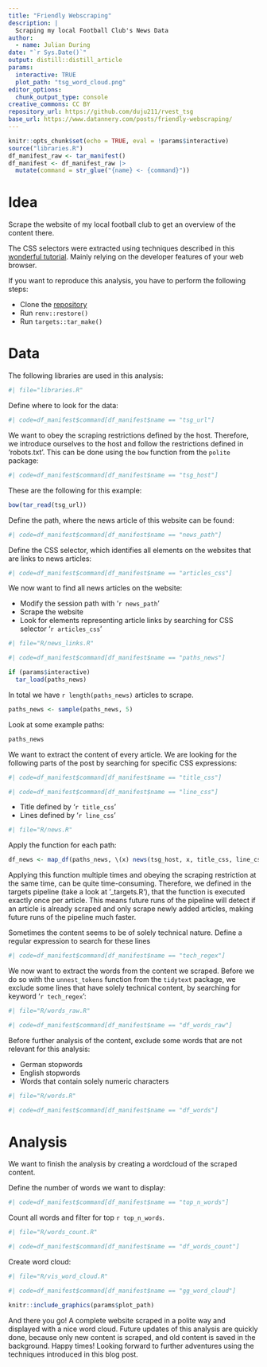 ```yaml
---
title: "Friendly Webscraping"
description: |
  Scraping my local Football Club's News Data
author:
  - name: Julian During
date: "`r Sys.Date()`"
output: distill::distill_article
params:
  interactive: TRUE
  plot_path: "tsg_word_cloud.png"
editor_options: 
  chunk_output_type: console
creative_commons: CC BY
repository_url: https://github.com/duju211/rvest_tsg
base_url: https://www.datannery.com/posts/friendly-webscraping/
---
```


```r
knitr::opts_chunk$set(echo = TRUE, eval = !params$interactive)
source("libraries.R")
df_manifest_raw <- tar_manifest()
df_manifest <- df_manifest_raw |>
  mutate(command = str_glue("{name} <- {command}"))
```

# Idea

Scrape the website of my local football club to get an overview
of the content there.

The CSS selectors were extracted using techniques described in this
[wonderful tutorial](https://github.com/hadley/web-scraping).
Mainly relying on the developer features of your web browser.

If you want to reproduce this analysis, you have to perform the following steps:

* Clone the [repository]()
* Run `renv::restore()`
* Run `targets::tar_make()`

# Data

The following libraries are used in this analysis:

```r
#| file="libraries.R"
```

Define where to look for the data:

```r
#| code=df_manifest$command[df_manifest$name == "tsg_url"]
```

We want to obey the scraping restrictions defined by the host.
Therefore, we introduce ourselves to the host and follow the restrictions
defined in 'robots.txt'. This can be done using the `bow` function
from the `polite` package:

```r
#| code=df_manifest$command[df_manifest$name == "tsg_host"]
```

These are the following for this example:

```r
bow(tar_read(tsg_url))
```

Define the path, where the news article of this website can be found:

```r
#| code=df_manifest$command[df_manifest$name == "news_path"]
```

Define the CSS selector, which identifies all elements on the websites that
are links to news articles:

```r
#| code=df_manifest$command[df_manifest$name == "articles_css"]
```

We now want to find all news articles on the website:

* Modify the session path with '`r news_path`'
* Scrape the website
* Look for elements representing article links by searching for CSS selector
'`r articles_css`'

```r
#| file="R/news_links.R"
```

```r
#| code=df_manifest$command[df_manifest$name == "paths_news"]
```

```r
if (params$interactive)
  tar_load(paths_news)
```

In total we have `r length(paths_news)` articles to scrape.

```r
paths_news <- sample(paths_news, 5)
```

Look at some example paths:

```r
paths_news
```

We want to extract the content of every article. We are looking for the
following parts of the post by searching for specific CSS expressions:

```r
#| code=df_manifest$command[df_manifest$name == "title_css"]
```

```r
#| code=df_manifest$command[df_manifest$name == "line_css"]
```

* Title defined by '`r title_css`'
* Lines defined by '`r line_css`'

```r
#| file="R/news.R"
```

Apply the function for each path:

```r
df_news <- map_df(paths_news, \(x) news(tsg_host, x, title_css, line_css))
```

Applying this function multiple times and obeying the scraping restriction at
the same time, can be quite time-consuming. Therefore, we defined in the 
targets pipeline (take a look at '_targets.R'), that the function is executed
exactly once per article. This means future runs of the pipeline will detect
if an article is already scraped and only scrape newly added articles, making
future runs of the pipeline much faster.

Sometimes the content seems to be of solely technical nature. Define a regular
expression to search for these lines

```r
#| code=df_manifest$command[df_manifest$name == "tech_regex"]
```

We now want to extract the words from the content we scraped. Before we do so
with the `unnest_tokens` function from the `tidytext` package, we exclude
some lines that have solely technical content, by searching for keyword
'`r tech_regex`':

```r
#| file="R/words_raw.R"
```

```r
#| code=df_manifest$command[df_manifest$name == "df_words_raw"]
```

Before further analysis of the content, exclude some words that are not relevant
for this analysis:

* German stopwords
* English stopwords
* Words that contain solely numeric characters

```r
#| file="R/words.R"
```

```r
#| code=df_manifest$command[df_manifest$name == "df_words"]
```

# Analysis

We want to finish the analysis by creating a wordcloud of the scraped content.

Define the number of words we want to display:

```r
#| code=df_manifest$command[df_manifest$name == "top_n_words"]
```

Count all words and filter for top `r top_n_words`.

```r
#| file="R/words_count.R"
```

```r
#| code=df_manifest$command[df_manifest$name == "df_words_count"]
```

Create word cloud:

```r
#| file="R/vis_word_cloud.R"
```

```r
#| code=df_manifest$command[df_manifest$name == "gg_word_cloud"]
```

```r
knitr::include_graphics(params$plot_path)
```

And there you go! A complete website scraped in a polite way and displayed with
a nice word cloud. Future updates of this analysis are quickly done, because
only new content is scraped, and old content is saved in the background.
Happy times! Looking forward to further adventures using the techniques
introduced in this blog post.
